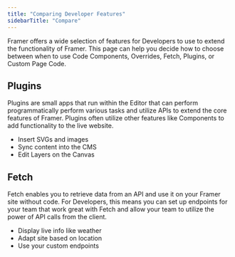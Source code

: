 ```yaml
---
title: "Comparing Developer Features"
sidebarTitle: "Compare"
---
```


Framer offers a wide selection of features for Developers to use to extend the functionality of Framer. This page can help you decide how to choose between when to use Code Components, Overrides, Fetch, Plugins, or Custom Page Code.

## Plugins

Plugins are small apps that run within the Editor that can perform programmatically perform various tasks and utilize APIs to extend the core features of Framer. Plugins often utilize other features like Components to add functionality to the live website.

- Insert SVGs and images
- Sync content into the CMS
- Edit Layers on the Canvas

## Fetch

Fetch enables you to retrieve data from an API and use it on your Framer site without code. For Developers, this means you can set up endpoints for your team that work great with Fetch and allow your team to utilize the power of API calls from the client.

- Display live info like weather
- Adapt site based on location
- Use your custom endpoints